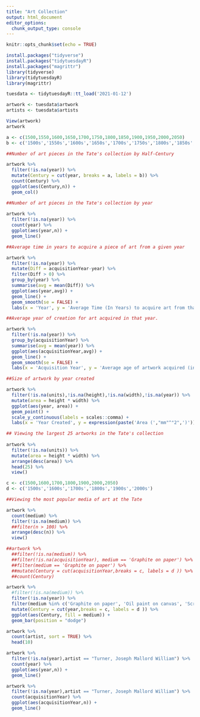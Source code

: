 ---
title: "Art Collection"
output: html_document
editor_options: 
  chunk_output_type: console
---

```{r setup, include=FALSE}
knitr::opts_chunk$set(echo = TRUE)
```

```{r}
install.packages("tidyverse")
install.packages("tidytuesdayR")
install.packages("magrittr")
library(tidyverse)
library(tidytuesdayR)
library(magrittr)

tuesdata <- tidytuesdayR::tt_load('2021-01-12')

artwork <- tuesdata$artwork
artists <- tuesdata$artists

View(artwork)
artwork
```

```{r}
a <- c(1500,1550,1600,1650,1700,1750,1800,1850,1900,1950,2000,2050)
b <- c('1500s','1550s','1600s','1650s','1700s','1750s','1800s','1850s','1900s','1950s','2000s')

##Number of art pieces in the Tate's collection by Half-Century

artwork %>% 
  filter(!is.na(year)) %>%
  mutate(Century = cut(year, breaks = a, labels = b)) %>%
  count(Century) %>% 
  ggplot(aes(Century,n)) +
  geom_col()

##Number of art pieces in the Tate's collection by year
  
artwork %>% 
  filter(!is.na(year)) %>%
  count(year) %>% 
  ggplot(aes(year,n)) +
  geom_line()

##Average time in years to acquire a piece of art from a given year

artwork %>% 
  filter(!is.na(year)) %>%
  mutate(Diff = acquisitionYear-year) %>%
  filter(Diff > 0) %>%
  group_by(year) %>%
  summarise(avg = mean(Diff)) %>%
  ggplot(aes(year,avg)) +
  geom_line() +
  geom_smooth(se = FALSE) +
  labs(x = 'Year', y = 'Average Time (In Years) to acquire art from that year')

##Average year of creation for art acquired in that year.

artwork %>% 
  filter(!is.na(year)) %>%
  group_by(acquisitionYear) %>%
  summarise(avg = mean(year)) %>%
  ggplot(aes(acquisitionYear,avg)) +
  geom_line() +
  geom_smooth(se = FALSE) +
  labs(x = 'Acquisition Year', y = 'Average age of artwork acquired (in years)')
```

```{r}
##Size of artwork by year created

artwork %>%
  filter(!is.na(units),!is.na(height),!is.na(width),!is.na(year)) %>%
  mutate(area = height * width) %>%
  ggplot(aes(year, area)) +
  geom_point() +
  scale_y_continuous(labels = scales::comma) +
  labs(x = 'Year Created', y = expression(paste('Area (',"mm"^"2",')')))

## Viewing the largest 25 artworks in the Tate's collection
  
artwork %>%
  filter(!is.na(units)) %>%
  mutate(area = height * width) %>%
  arrange(desc(area)) %>%
  head(25) %>%
  view()

c <- c(1500,1600,1700,1800,1900,2000,2050)
d <- c('1500s','1600s','1700s','1800s','1900s','2000s')

##Viewing the most popular media of art at the Tate

artwork %>%
  count(medium) %>%
  filter(!is.na(medium)) %>%
  ##filter(n > 100) %>%
  arrange(desc(n)) %>%
  view()

##artwork %>%
  ##filter(!is.na(medium)) %>%
  ##filter(!is.na(acquisitionYear), medium == 'Graphite on paper') %>%
  ##filter(medium == 'Graphite on paper') %>%
  ##mutate(Century = cut(acquisitionYear,breaks = c, labels = d )) %>%
  ##count(Century)

artwork %>%
  #filter(!is.na(medium)) %>%
  filter(!is.na(year)) %>%
  filter(medium %in% c('Graphite on paper', 'Oil paint on canvas', 'Screenprint on paper','Lithograph on paper', 'Watercolour on paper', 'Etching on paper', 'Graphite and watercolour on paper')) %>%
  mutate(Century = cut(year,breaks = c, labels = d )) %>%
  ggplot(aes(Century, fill = medium)) +
  geom_bar(position = "dodge")

artwork %>%
  count(artist, sort = TRUE) %>%
  head(10)

artwork %>% 
  filter(!is.na(year),artist == "Turner, Joseph Mallord William") %>%
  count(year) %>% 
  ggplot(aes(year,n)) +
  geom_line()

artwork %>% 
  filter(!is.na(year),artist == "Turner, Joseph Mallord William") %>%
  count(acquisitionYear) %>% 
  ggplot(aes(acquisitionYear,n)) +
  geom_line()
```



